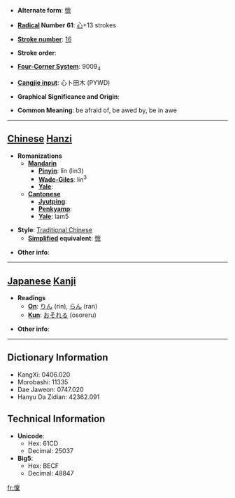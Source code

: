 * '''Alternate form''': [[懔]]

* '''[[Wiktionary:Chinese radical index| Radical]] Number 61''': [[Wiktionary:Chinese radical index 心|心]]+13 strokes

* '''[[Wiktionary:Chinese total strokes index|Stroke number]]''': [[Wiktionary:Chinese total strokes index 16|16]]

* '''Stroke order''': 

* '''[[Wiktionary:Chinese four corner index|Four-Corner System]]''': 9009<sub>4</sub>

* '''[[Wiktionary:Chinese Cangjie index|Cangjie input]]''': 心卜田木 (PYWD)

* '''Graphical Significance and Origin''': 

* '''Common Meaning''': be afraid of, be awed by, be in awe

----

== [[Chinese]] [[Hanzi]] ==

* '''Romanizations'''
** '''[[Mandarin]]'''
*** '''[[Pinyin]]''': lǐn (lin3)
*** '''[[Wade-Giles]]''': lin<sup>3</sup>
*** '''[[Yale]]''': 
** '''[[Cantonese]]'''
*** '''[[Jyutping]]''':
*** '''[[Penkyamp]]''': 
*** '''[[Yale]]''': lam5

* '''Style''': [[Traditional Chinese]] 
** '''[[Simplified Chinese|Simplified]] equivalent''': [[懔]]

* '''Other info''': 

----

== [[Japanese]] [[Kanji]] ==

* '''Readings'''
** '''[[On]]''': [[りん]] (rin), [[らん]] (ran)
** '''[[Kun]]''': [[おそれる]] (osoreru)

* '''Other info''':  

----

== Dictionary Information ==

* KangXi: 0406.020
* Morobashi: 11335
* Dae Jaweon: 0747.020
* Hanyu Da Zidian: 42362.091

== Technical Information ==

* '''Unicode''':
** Hex: 61CD
** Decimal: 25037
* '''Big5''':
** Hex: BECF
** Decimal: 48847

[[fr:懍]]